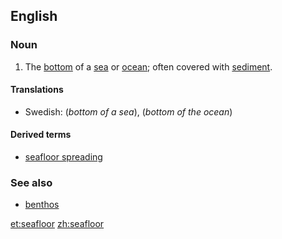 ==English==

===Noun===
{{en-noun|sg=[[sea]][[floor]]}}

# The [[bottom]] of a [[sea]] or [[ocean]]; often covered with [[sediment]].

====Translations====
{{trans-top|seafloor}}
* Swedish: {{t-|sv|sjöbotten|c}} (''bottom of a sea''), {{t-|sv|havsbotten|c}} (''bottom of the ocean'')
{{trans-mid}}
{{trans-bottom}}

====Derived terms====
* [[seafloor spreading]]

===See also===
* [[benthos]]

[[et:seafloor]]
[[zh:seafloor]]